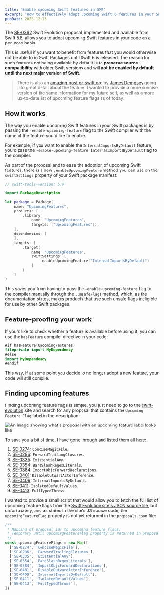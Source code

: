 ```yaml
---
title: 'Enable upcoming Swift features in SPM'
excerpt: 'How to effectively adopt upcoming Swift 6 features in your Swift packages today.'
pubDate: 2023-12-13
---
```


The [SE-0362](https://github.com/apple/swift-evolution/blob/main/proposals/0362-piecemeal-future-features.md) Swift Evolution proposal, implemented and available from Swift 5.8, allows you to adopt upcoming Swift features in your code on a per-case basis.

This is useful if you want to benefit from features that you would otherwise not be able to in Swift Packages until Swift 6 is released. The reason for such features not being available by default is to **preserve source compatibility** with older Swift versions and will **not be enabled by default until the next major version of Swift**.

> There is also an [amazing post on swift.org](https://www.swift.org/blog/using-upcoming-feature-flags/) by [James Dempsey](https://twitter.com/jamesdempsey) going into great detail about the feature. I wanted to provide a more concise version of the same information for my future self, as well as a more up-to-date list of upcoming feature flags as of today.

## How it works

The way you enable upcoming Swift features in your Swift packages is by passing the `-enable-upcoming-feature` flag to the Swift compiler with the name of the feature you'd like to enable.

For example, if you want to enable the `InternalImportsByDefault` feature, you'd pass the `-enable-upcoming-feature InternalImportsByDefault` flag to the compiler.

As part of the proposal and to ease the adoption of upcoming Swift features, there is a new `.enableUpcomingFeature` method you can use on the `swiftSettings` property of your Swift package manifest:

```swift:Package.swift
// swift-tools-version: 5.9

import PackageDescription

let package = Package(
    name: "UpcomingFeatures",
    products: [
        .library(
            name: "UpcomingFeatures",
            targets: ["UpcomingFeatures"]),
    ],
    dependencies: [
    ],
    targets: [
        .target(
            name: "UpcomingFeatures",
            swiftSettings: [
                .enableUpcomingFeature("InternalImportsByDefault")
            ]
        )
    ]
)
```

This saves you from having to pass the `-enable-upcoming-feature` flag to the compiler manually through the `.unsafeFlags` method, which, as the documentation states, makes products that use such unsafe flags ineligible for use by other Swift packages.

## Feature-proofing your work

If you'd like to check whether a feature is available before using it, you can use the `hasFeature` compiler directive in your code:

```swift:Regex.swift
#if hasFeature(UpcomingFeatures)
fileprivate import MyDependency
#else
import MyDependency
#endif
```

This way, if at some point you decide to no longer adopt a new feature, your code will still compile.

## Finding upcoming features

Finding upcoming feature flags is simple, you just need to go to the [swift-evolution](https://www.swift.org/swift-evolution/) site and search for any proposal that contains the `Upcoming Feature Flag` label in the description:

![An image showing what a proposal with an upcoming feature label looks like](/assets/posts/enable-upcoming-swift-features-in-spm/upcoming.webp)

To save you a bit of time, I have gone through and listed them all here:

1. [SE-0274](https://github.com/apple/swift-evolution/blob/main/proposals/0274-magic-file.md): `ConciseMagicFile`.
2. [SE-0286](https://github.com/apple/swift-evolution/blob/main/proposals/0286-forward-scan-trailing-closures.md): `ForwardTrailingClosures`.
3. [SE-0335](https://github.com/apple/swift-evolution/blob/main/proposals/0335-existential-any.md): `ExistentialAny`.
4. [SE-0354](https://github.com/apple/swift-evolution/blob/main/proposals/0354-regex-literals.md): `BareSlashRegexLiterals`.
5. [SE-0384](https://github.com/apple/swift-evolution/blob/main/proposals/0384-importing-forward-declared-objc-interfaces-and-protocols.md): `ImportObjcForwardDeclarations`.
6. [SE-0401](https://github.com/apple/swift-evolution/blob/main/proposals/0401-remove-property-wrapper-isolation.md): `DisableOutwardActorInference`.
7. [SE-0409](https://github.com/apple/swift-evolution/blob/main/proposals/0409-access-level-on-imports.md): `InternalImportsByDefault`.
8. [SE-0411](https://github.com/apple/swift-evolution/blob/main/proposals/0411-isolated-default-values.md): `IsolatedDefaultValues`.
9. [SE-0413](https://github.com/apple/swift-evolution/blob/main/proposals/0413-typed-throws.md): `FullTypedThrows`.

I wanted to provide a small script that would allow you to fetch the full list of upcoming feature flags from the [Swift Evolution site's JSON source file](https://download.swift.org/swift-evolution/proposals.json), but unfortunately, and as stated in the site's JS source code, the `upcomingFeatureFlag` property is not yet returned in the `proposals.json` file:

```javascript:swift-evolution.js
/**
 * Mapping of proposal ids to upcoming feature flags.
 * Temporary until upcomingFeatureFlag property is returned in proposals.json.
 */
const upcomingFeatureFlags = new Map([
  ['SE-0274', 'ConciseMagicFile'],
  ['SE-0286', 'ForwardTrailingClosures'],
  ['SE-0335', 'ExistentialAny'],
  ['SE-0354', 'BareSlashRegexLiterals'],
  ['SE-0384', 'ImportObjcForwardDeclarations'],
  ['SE-0401', 'DisableOutwardActorInference'],
  ['SE-0409', 'InternalImportsByDefault'],
  ['SE-0411', 'IsolatedDefaultValues'],
  ['SE-0413', 'FullTypedThrows'],
])
```
